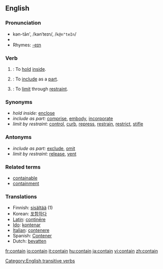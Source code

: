 ==English==

===Pronunciation===
*kən-tān', /kənˈteɪn/, /<tt>k@n"teIn</tt>/
*{{audio|en-ca-contain.ogg|Audio (CA)}}
*Rhymes: [[Rhymes:English:-eɪn|-eɪn]]

===Verb===
{{en-verb}}

# {{transitive}}: To [[hold]] [[inside]].
# {{transitive}}: To [[include]] as a [[part]].
# {{transitive}}: To [[limit]] through [[restraint]].

===Synonyms===
*''hold inside:'' [[enclose]]
*''include as part:'' [[comprise]], [[embody]], [[incorporate]]
*''limit by restraint:'' [[control]], [[curb]], [[repress]], [[restrain]], [[restrict]], [[stifle]]

===Antonyms===
*''include as part:'' [[exclude]], [[omit]]
*''limit by restraint:'' [[release]], [[vent]]

===Related terms===
* [[containable]]
* [[containment]]

===Translations===
*Finnish: [[sisältää]] (1)
*Korean: [[포함하다]]
*[[Latin]]: [[continere|continēre]]
*[[Ido]]: [[kontenar]]
*[[Italian]]: [[contenere]]
*Spanish: [[Contener]]
*Dutch: [[bevatten]]

[[Category:English transitive verbs]]

[[fr:contain]]
[[io:contain]]
[[it:contain]]
[[hu:contain]]
[[ja:contain]]
[[vi:contain]]
[[zh:contain]]